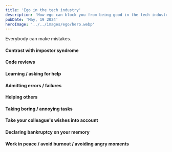 ```yaml
---
title: 'Ego in the tech industry'
description: 'How ego can block you from being good in the tech industry'
pubDate: 'May, 19 2024'
heroImage: '../../images/ego/hero.webp'
---
```


Everybody can make mistakes.

#### Contrast with impostor syndrome

#### Code reviews

#### Learning / asking for help

#### Admitting errors / failures

#### Helping others

#### Taking boring / annoying tasks

#### Take your colleague's wishes into account

#### Declaring bankruptcy on your memory

#### Work in peace / avoid burnout / avoiding angry moments
